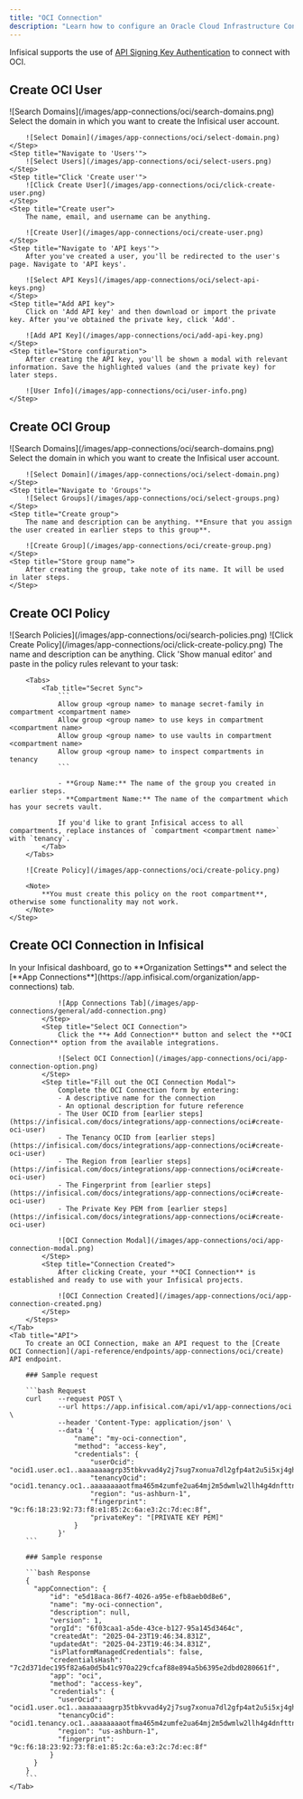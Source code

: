 ```yaml
---
title: "OCI Connection"
description: "Learn how to configure an Oracle Cloud Infrastructure Connection for Infisical."
---
```


Infisical supports the use of [API Signing Key Authentication](https://docs.oracle.com/en-us/iaas/Content/API/Concepts/apisigningkey.htm) to connect with OCI.

## Create OCI User

<Steps>
    <Step title="Search for 'Domains' and click as shown">
        ![Search Domains](/images/app-connections/oci/search-domains.png)
    </Step>
    <Step title="Select domain">
        Select the domain in which you want to create the Infisical user account.

        ![Select Domain](/images/app-connections/oci/select-domain.png)
    </Step>
    <Step title="Navigate to 'Users'">
        ![Select Users](/images/app-connections/oci/select-users.png)
    </Step>
    <Step title="Click 'Create user'">
        ![Click Create User](/images/app-connections/oci/click-create-user.png)
    </Step>
    <Step title="Create user">
        The name, email, and username can be anything.

        ![Create User](/images/app-connections/oci/create-user.png)
    </Step>
    <Step title="Navigate to 'API keys'">
        After you've created a user, you'll be redirected to the user's page. Navigate to 'API keys'.

        ![Select API Keys](/images/app-connections/oci/select-api-keys.png)
    </Step>
    <Step title="Add API key">
        Click on 'Add API key' and then download or import the private key. After you've obtained the private key, click 'Add'.

        ![Add API Key](/images/app-connections/oci/add-api-key.png)
    </Step>
    <Step title="Store configuration">
        After creating the API key, you'll be shown a modal with relevant information. Save the highlighted values (and the private key) for later steps.

        ![User Info](/images/app-connections/oci/user-info.png)
    </Step>
</Steps>

## Create OCI Group

<Steps>
    <Step title="Search for 'Domains' and click as shown">
        ![Search Domains](/images/app-connections/oci/search-domains.png)
    </Step>
    <Step title="Select domain">
        Select the domain in which you want to create the Infisical user account.

        ![Select Domain](/images/app-connections/oci/select-domain.png)
    </Step>
    <Step title="Navigate to 'Groups'">
        ![Select Groups](/images/app-connections/oci/select-groups.png)
    </Step>
    <Step title="Create group">
        The name and description can be anything. **Ensure that you assign the user created in earlier steps to this group**.

        ![Create Group](/images/app-connections/oci/create-group.png)
    </Step>
    <Step title="Store group name">
        After creating the group, take note of its name. It will be used in later steps.
    </Step>
</Steps>

## Create OCI Policy

<Steps>
    <Step title="Search for 'Policies' and click as shown">
        ![Search Policies](/images/app-connections/oci/search-policies.png)
    </Step>
    <Step title="Click 'Create Policy'">
        ![Click Create Policy](/images/app-connections/oci/click-create-policy.png)
    </Step>
    <Step title="Create policy">
        The name and description can be anything. Click 'Show manual editor' and paste in the policy rules relevant to your task:

        <Tabs>
            <Tab title="Secret Sync">
                ```
                Allow group <group name> to manage secret-family in compartment <compartment name>
                Allow group <group name> to use keys in compartment <compartment name>
                Allow group <group name> to use vaults in compartment <compartment name>
                Allow group <group name> to inspect compartments in tenancy
                ```

                - **Group Name:** The name of the group you created in earlier steps.
                - **Compartment Name:** The name of the compartment which has your secrets vault.

                If you'd like to grant Infisical access to all compartments, replace instances of `compartment <compartment name>` with `tenancy`.
            </Tab>
        </Tabs>

        ![Create Policy](/images/app-connections/oci/create-policy.png)

        <Note>
            **You must create this policy on the root compartment**, otherwise some functionality may not work.
        </Note>
    </Step>
</Steps>

## Create OCI Connection in Infisical

<Tabs>
    <Tab title="Infisical UI">
        <Steps>
            <Step title="Navigate to App Connections">
                In your Infisical dashboard, go to **Organization Settings** and select the [**App Connections**](https://app.infisical.com/organization/app-connections) tab.

                ![App Connections Tab](/images/app-connections/general/add-connection.png)
            </Step>
            <Step title="Select OCI Connection">
                Click the **+ Add Connection** button and select the **OCI Connection** option from the available integrations.

                ![Select OCI Connection](/images/app-connections/oci/app-connection-option.png)
            </Step>
            <Step title="Fill out the OCI Connection Modal">
                Complete the OCI Connection form by entering:
                - A descriptive name for the connection
                - An optional description for future reference
                - The User OCID from [earlier steps](https://infisical.com/docs/integrations/app-connections/oci#create-oci-user)
                - The Tenancy OCID from [earlier steps](https://infisical.com/docs/integrations/app-connections/oci#create-oci-user)
                - The Region from [earlier steps](https://infisical.com/docs/integrations/app-connections/oci#create-oci-user)
                - The Fingerprint from [earlier steps](https://infisical.com/docs/integrations/app-connections/oci#create-oci-user)
                - The Private Key PEM from [earlier steps](https://infisical.com/docs/integrations/app-connections/oci#create-oci-user)

                ![OCI Connection Modal](/images/app-connections/oci/app-connection-modal.png)
            </Step>
            <Step title="Connection Created">
                After clicking Create, your **OCI Connection** is established and ready to use with your Infisical projects.

                ![OCI Connection Created](/images/app-connections/oci/app-connection-created.png)
            </Step>
        </Steps>
    </Tab>
    <Tab title="API">
        To create an OCI Connection, make an API request to the [Create OCI Connection](/api-reference/endpoints/app-connections/oci/create) API endpoint.

        ### Sample request

        ```bash Request
        curl    --request POST \
                --url https://app.infisical.com/api/v1/app-connections/oci \
                --header 'Content-Type: application/json' \
                --data '{
                    "name": "my-oci-connection",
                    "method": "access-key",
                    "credentials": {
                        "userOcid": "ocid1.user.oc1..aaaaaaaagrp35tbkvvad4y2j7sug7xonua7dl2gfp4at2u5i5xj4ghnitg3a",
                        "tenancyOcid": "ocid1.tenancy.oc1..aaaaaaaaotfma465m4zumfe2ua64mj2m5dwmlw2llh4g4dnfttnakiifonta",
                        "region": "us-ashburn-1",
                        "fingerprint": "9c:f6:18:23:92:73:f8:e1:85:2c:6a:e3:2c:7d:ec:8f",
                        "privateKey": "[PRIVATE KEY PEM]"
                    }
                }'
        ```

        ### Sample response

        ```bash Response
        {
          "appConnection": {
              "id": "e5d18aca-86f7-4026-a95e-efb8aeb0d8e6",
              "name": "my-oci-connection",
              "description": null,
              "version": 1,
              "orgId": "6f03caa1-a5de-43ce-b127-95a145d3464c",
              "createdAt": "2025-04-23T19:46:34.831Z",
              "updatedAt": "2025-04-23T19:46:34.831Z",
              "isPlatformManagedCredentials": false,
              "credentialsHash": "7c2d371dec195f82a6a0d5b41c970a229cfcaf88e894a5b6395e2dbd0280661f",
              "app": "oci",
              "method": "access-key",
              "credentials": {
                "userOcid": "ocid1.user.oc1..aaaaaaaagrp35tbkvvad4y2j7sug7xonua7dl2gfp4at2u5i5xj4ghnitg3a",
                "tenancyOcid": "ocid1.tenancy.oc1..aaaaaaaaotfma465m4zumfe2ua64mj2m5dwmlw2llh4g4dnfttnakiifonta",
                "region": "us-ashburn-1",
                "fingerprint": "9c:f6:18:23:92:73:f8:e1:85:2c:6a:e3:2c:7d:ec:8f"
              }
          }
        }
        ```
    </Tab>
</Tabs>
